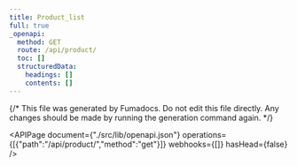 ```yaml
---
title: Product_list
full: true
_openapi:
  method: GET
  route: /api/product/
  toc: []
  structuredData:
    headings: []
    contents: []
---
```

{/* This file was generated by Fumadocs. Do not edit this file directly. Any changes should be made by running the generation command again. */\}

<APIPage document={"./src/lib/openapi.json"} operations={[{"path":"/api/product/","method":"get"}]} webhooks={[]} hasHead={false} />
